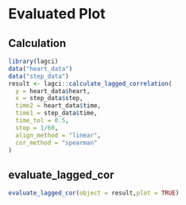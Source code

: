 # Evaluated Plot

## Calculation

```r
library(lagci)
data("heart_data")
data("step_data")
result <- lagci::calculate_lagged_correlation(
  y = heart_data$heart,
  x = step_data$step,
  time2 = heart_data$time,
  time1 = step_data$time,
  time_tol = 0.5,
  step = 1/60,
  align_method = "linear",
  cor_method = "spearman"
)
```

## evaluate_lagged_cor

```r
evaluate_lagged_cor(object = result,plot = TRUE)
```